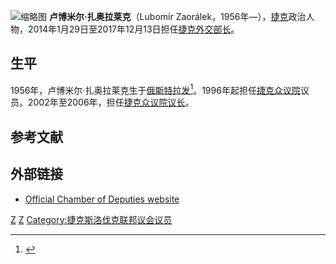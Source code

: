 [[File:Lubomír_Zaorálek_2016-07-25_Informal_Meeting_of_Ministers_and_State_Secretaries_for_European_Affairs.jpg|缩略图]]
'''卢博米尔·扎奥拉莱克'''（Lubomír Zaorálek，1956年—），[[捷克|捷克]]政治人物，2014年1月29日至2017年12月13日担任[[捷克外交部|捷克外交部长]]。

== 生平 ==
1956年，卢博米尔·扎奥拉莱克生于[[俄斯特拉发|俄斯特拉发]]<ref>{{cite web |url=http://lubomirzaoralek.cz/zivotopis.php |title=存档副本 |accessdate=2014-07-23 |deadurl=yes |archiveurl=https://web.archive.org/web/20140620054259/http://lubomirzaoralek.cz/zivotopis.php |archivedate=2014-06-20 }}</ref>。1996年起担任[[捷克众议院|捷克众议院]]议员。2002年至2006年，担任[[捷克众议院议长|捷克众议院议长]]。

==参考文献==
{{reflist}}

==外部链接==
* [http://www.psp.cz/sqw/detail.sqw?id=252 Official Chamber of Deputies website] {{Wayback|url=http://www.psp.cz/sqw/detail.sqw?id=252 |date=20200812153736 }} {{cs icon}}

[[Category:捷克外交部长|Z]]
[[Category:马萨里克大学校友|Z]]
[[Category:捷克斯洛伐克联邦议会议员|Category:捷克斯洛伐克联邦议会议员]]